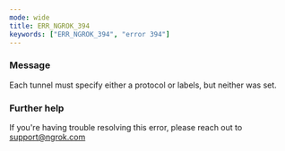 ```yaml
---
mode: wide
title: ERR_NGROK_394
keywords: ["ERR_NGROK_394", "error 394"]
---
```



### Message

Each tunnel must specify either a protocol or labels, but neither was set.

<ErrorDetails />

### Further help

If you're having trouble resolving this error, please reach out to [support@ngrok.com](mailto:support@ngrok.com?subject=Help%20with%20ERR_NGROK_394)
